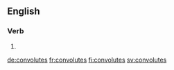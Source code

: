 ==English==

===Verb===
{{head|en|verb form}}

# {{en-third-person singular of|convolute}}

[[de:convolutes]]
[[fr:convolutes]]
[[fi:convolutes]]
[[sv:convolutes]]